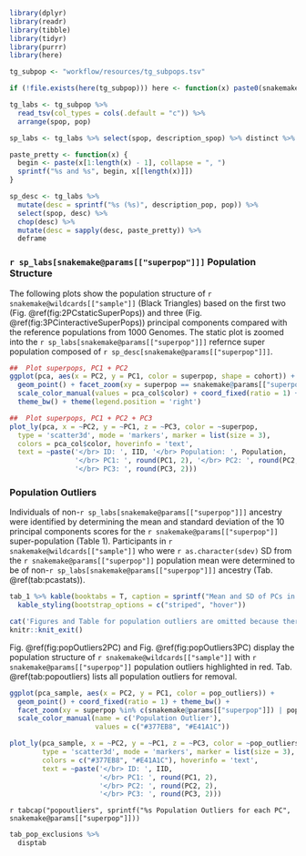 ```r
library(dplyr)
library(readr)
library(tibble)
library(tidyr)
library(purrr)
library(here)

tg_subpop <- "workflow/resources/tg_subpops.tsv"

if (!file.exists(here(tg_subpop))) here <- function(x) paste0(snakemake@params[["rwd"]], "/", x)

tg_labs <- tg_subpop %>%
  read_tsv(col_types = cols(.default = "c")) %>%
  arrange(spop, pop)

sp_labs <- tg_labs %>% select(spop, description_spop) %>% distinct %>% deframe

paste_pretty <- function(x) {
  begin <- paste(x[1:length(x) - 1], collapse = ", ")
  sprintf("%s and %s", begin, x[[length(x)]])
}

sp_desc <- tg_labs %>%
  mutate(desc = sprintf("%s (%s)", description_pop, pop)) %>%
  select(spop, desc) %>%
  chop(desc) %>%
  mutate(desc = sapply(desc, paste_pretty)) %>%
  deframe
```

### `r sp_labs[snakemake@params[["superpop"]]]` Population Structure

The following plots show the population structure of `r snakemake@wildcards[["sample"]]` (Black Triangles) based on the first two (Fig. \@ref(fig:2PCstaticSuperPops)) and three (Fig. \@ref(fig:3PCinteractiveSuperPops)) principal components compared with the reference populations from 1000 Genomes. The static plot is zoomed into the `r sp_labs[snakemake@params[["superpop"]]]` refernce super population composed of `r sp_desc[snakemake@params[["superpop"]]]`.

```r
##  Plot superpops, PC1 + PC2
ggplot(pca, aes(x = PC2, y = PC1, color = superpop, shape = cohort)) +
  geom_point() + facet_zoom(xy = superpop == snakemake@params[["superpop"]]) +
  scale_color_manual(values = pca_col$color) + coord_fixed(ratio = 1) +
  theme_bw() + theme(legend.position = 'right')
```

```r

##  Plot superpops, PC1 + PC2 + PC3
plot_ly(pca, x = ~PC2, y = ~PC1, z = ~PC3, color = ~superpop,
  type = 'scatter3d', mode = 'markers', marker = list(size = 3),
  colors = pca_col$color, hoverinfo = 'text',
  text = ~paste('</br> ID: ', IID, '</br> Population: ', Population,
                '</br> PC1: ', round(PC1, 2), '</br> PC2: ', round(PC2, 2),
                '</br> PC3: ', round(PC3, 2)))
```

### Population Outliers

Individuals of non-`r sp_labs[snakemake@params[["superpop"]]]` ancestry were identified by determining the mean and standard deviation of the 10 principal components scores for the `r snakemake@params[["superpop"]]` super-population (Table 1). Participants in `r snakemake@wildcards[["sample"]]` who were \pm `r as.character(sdev)` SD from the `r snakemake@params[["superpop"]]` population mean were determined to be of non-`r sp_labs[snakemake@params[["superpop"]]]` ancestry (Tab. \@ref(tab:pcastats)).

```r
tab_1 %>% kable(booktabs = T, caption = sprintf("Mean and SD of PCs in %s population", snakemake@params[["superpop"]])) %>%
  kable_styling(bootstrap_options = c("striped", "hover"))
```


```r
cat('Figures and Table for population outliers are omitted because there are no outliers.')
knitr::knit_exit()
```

Fig. \@ref(fig:popOutliers2PC) and Fig. \@ref(fig:popOutliers3PC) display the population structure of `r snakemake@wildcards[["sample"]]` with `r snakemake@params[["superpop"]]` population outliers highlighted in red. Tab. \@ref(tab:popoutliers) lists all population outliers for removal.

```r
ggplot(pca_sample, aes(x = PC2, y = PC1, color = pop_outliers)) +
  geom_point() + coord_fixed(ratio = 1) + theme_bw() +
  facet_zoom(xy = superpop %in% c(snakemake@params[["superpop"]]) | pop_outliers == F) +
  scale_color_manual(name = c('Population Outlier'),
                     values = c("#377EB8", "#E41A1C"))
```

```r
plot_ly(pca_sample, x = ~PC2, y = ~PC1, z = ~PC3, color = ~pop_outliers,
        type = 'scatter3d', mode = 'markers', marker = list(size = 3),
        colors = c("#377EB8", "#E41A1C"), hoverinfo = 'text',
        text = ~paste('</br> ID: ', IID,
                      '</br> PC1: ', round(PC1, 2),
                      '</br> PC2: ', round(PC2, 2),
                      '</br> PC3: ', round(PC3, 2)))
```


`r tabcap("popoutliers", sprintf("%s Population Outliers for each PC", snakemake@params[["superpop"]]))`

```r
tab_pop_exclusions %>%
  disptab
```
